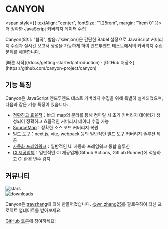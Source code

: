 <h1
  style={{
    textAlign: "center",
    fontSize: "2.25rem",
    fontWeight: "bold",
    margin: "2rem 0",
  }}
>
  CANYON
</h1>

<span style={{ textAlign: "center", fontSize: "1.25rem", margin: "1rem 0" }}>
  더 정확한 JavaScript 커버리지 데이터 수집
</span>

Canyon(의미: "협곡", 발음: /ˈkænjən/)은 간단한 Babel 설정으로 JavaScript 커버리지 수집과 실시간 보고서 생성을 가능하게 하여 엔드투엔드 테스트에서의 커버리지 수집 문제를 해결합니다.

<div className="mt-16 mb-20 text-center">
  [빠른 시작](/docs/getting-started/introduction) · [GitHub
  저장소](https://github.com/canyon-project/canyon)
</div>

## 기능 특징

Canyon은 JavaScript 엔드투엔드 테스트 커버리지 수집을 위해 특별히 설계되었으며, 다음과 같은 기능 특징이 있습니다:

- [정확하고 효율적](/docs/core-concepts/separate-hit-and-map)：hit과 map의 분리를 통해 컴파일 시 초기 커버리지 데이터가 생성되어 정확하고 효율적인 커버리지 데이터 수집 가능
- [SourceMap](/docs/core-concepts/restore-source-code-coverage)：정확한 소스 코드 커버리지 복원
- [빌드 도구](/docs/installation/getting-started)：next.js, vite, webpack 등의 일반적인 빌드 도구 커버리지 솔루션 제공
- [자동화 프레임워크](/docs/end-to-end-testing/getting-started)：일반적인 UI 자동화 프레임워크 통합 솔루션
- [CI 제공업체](/docs/reference/provider)：일반적인 CI 제공업체(Github Actions, GitLab Runner)에 적응하고 CI 환경 변수 감지

## 커뮤니티

<div className="space-y-3 py-2">
  <div className="flex h-6">
    <img alt="stars" src="https://badgen.net/github/stars/canyon-project/canyon" className="inline-block mr-2"/>
  </div>

  <div className="flex h-6">
    <img alt="downloads" src="https://badgen.net/npm/dw/babel-plugin-canyon?label=downloads%20(babel-plugin-canyon)" className="inline-block mr-2"/>
  </div>
</div>

Canyon은 [travzhang](https://github.com/travzhang)에 의해 만들어졌습니다.
[@wr_zhang25](https://twitter.com/wr_zhang25)를 팔로우하여 최신 프로젝트 업데이트를 받아보세요.

[GitHub 토론](https://github.com/canyon-project/canyon/discussions)에 참여하세요!
